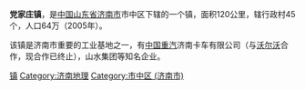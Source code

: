 '''党家庄镇'''，是[[中国|中国]][[山东省|山东省]][[济南市|济南市]]市中区下辖的一个镇，面积120公里，辖行政村45个，人口64万（2005年）。

该镇是济南市重要的工业基地之一，有[[中国重汽|中国重汽]]济南卡车有限公司（与[[沃尔沃|沃尔沃]]合作，现合作已终止），山水集团等知名企业。

[[Category:山东省已撤消的乡镇|镇]]
[[Category:济南地理|Category:济南地理]]
[[Category:市中区_(济南市)|Category:市中区 (济南市)]]